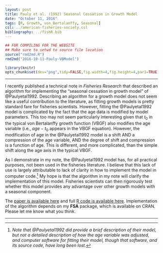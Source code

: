 ```yaml
---
layout: post
title: Pauly et al. (1992) Seasonal Cessation in Growth Model
date: "October 11, 2016"
tags: [R, Growth, von_Bertalanffy, Seasonal]
csl: ../american-fisheries-society.csl
bibliography: ../fishR.bib
---
```

```r
## FOR COMPILING FOR THE WEBSITE
## Make sure to setwd to source file location
source("rmd2md.R")
rmd2md("2016-10-11-Pauly-VBModel")
```

```r
library(knitr)
opts_chunk$set(dev="png",tidy=FALSE,fig.width=4,fig.height=4,par1=TRUE)
```

----

I recently published a technical note in *Fisheries Research* that described an algorithm for implementing the "seasonal cessation in growth model" of @Paulyetal1992.  Describing an algorithm for a growth model does not seem like a useful contribution to the literature, as fitting growth models is pretty standard fare for fisheries scientists.  However, fitting the @Paulyetal1992 model is complicated by the fact that the age data is modified by model parameters.  This too may not seem particularly interesting given that $t_{0}$ in the typical von Bertalanffy growth function (VBGF) also modifies the age variable (i.e., $age-t_{0}$ appears in the VBGF equation).  However, the modification of age in the @Paulyetal1992 model is a shift AND a compression of the age variable, AND the degree of shift and compression is a function of age.  This is different, and more complicated, than the simple shift along the age axis in the typical VBGF.

As I demonstrate in my note, the @Paulyetal1992 model has, for all practical purposes, not been used in the fisheries literature. I believe that this lack of use is largely attributable to lack of clarity in how to implement the model in computer code.^[*Note that @Paulyetal1992 did provide a brief description of their model, but not a detailed description of how the age variable was adjusted, and computer software for fitting their model, though that software, and its source code, have long been lost.*] My hope is that the algorithm in my note will clarify the implementation of this model.  Fisheries scientists can then rigorously test whether this model provides any advantage over other growth models with a seasonal component.

The [paper is available here](http://derekogle.com/resources/pubs/Ogle_2017_PaulyetalModel.pdf) and full [R code is available here](http://derekogle.com/resources/pubs/SeasonalGrowth_Analysis.R). Implementation of the algorithm depends on my **FSA** package, which is available on CRAN. Please let me know what you think.

----

